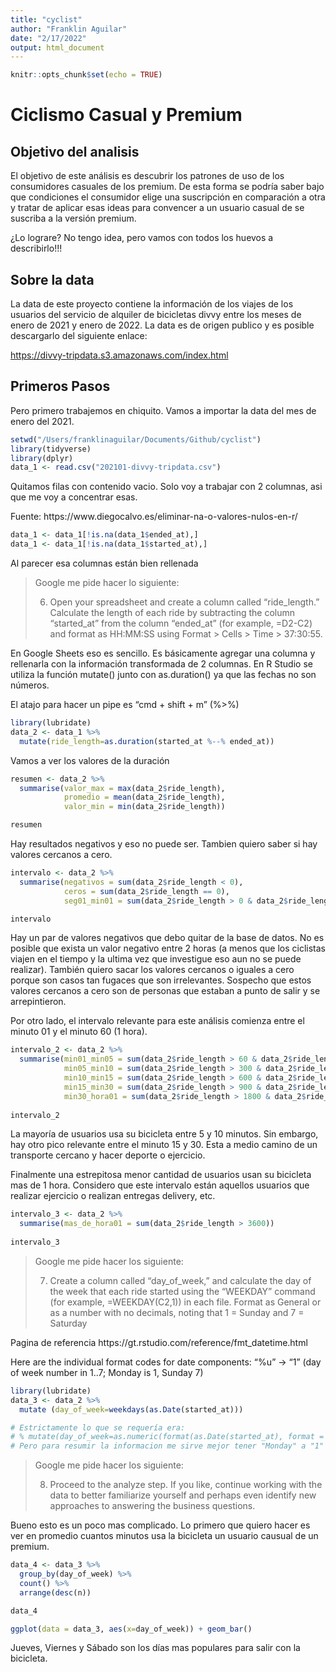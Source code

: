 ```yaml
---
title: "cyclist"
author: "Franklin Aguilar"
date: "2/17/2022"
output: html_document
---
```


```r
knitr::opts_chunk$set(echo = TRUE)
```

# Ciclismo Casual y Premium

## Objetivo del analisis
El objetivo de este análisis es descubrir los patrones de uso de los consumidores casuales de los premium. De esta forma se podría saber bajo que condiciones el consumidor elige una suscripción en comparación a otra y tratar de aplicar esas ideas para convencer a un usuario casual de se suscriba a la versión premium.

¿Lo lograre? No tengo idea, pero vamos con todos los huevos a describirlo!!!

## Sobre la data
La data de este proyecto contiene la información de los viajes de los usuarios del servicio de alquiler de bicicletas divvy entre los meses de enero de 2021 y enero de 2022. La data es de origen publico y es posible descargarlo del siguiente enlace:

<https://divvy-tripdata.s3.amazonaws.com/index.html>

## Primeros Pasos

Pero primero trabajemos en chiquito. Vamos a importar la data del mes de enero del 2021.

```r
setwd("/Users/franklinaguilar/Documents/Github/cyclist")
library(tidyverse)
library(dplyr)
data_1 <- read.csv("202101-divvy-tripdata.csv")
```

Quitamos filas con contenido vacio. Solo voy a trabajar con 2 columnas, asi que me voy a concentrar esas.

Fuente:
https://www.diegocalvo.es/eliminar-na-o-valores-nulos-en-r/

```r
data_1 <- data_1[!is.na(data_1$ended_at),]
data_1 <- data_1[!is.na(data_1$started_at),]
```

Al parecer esa columnas están bien rellenada

> Google me pide hacer lo siguiente: 
>
> 6. Open your spreadsheet and create a column called “ride_length.” Calculate the length of each ride by subtracting the column “started_at” from the column “ended_at” (for example, =D2-C2) and format as HH:MM:SS using Format > Cells > Time > 37:30:55.

En Google Sheets eso es sencillo. Es básicamente agregar una columna y rellenarla con la información transformada de 2 columnas. En R Studio se utiliza la función mutate() junto con as.duration() ya que las fechas no son números.

El atajo para hacer un pipe es "cmd + shift + m" (%>%)

```r
library(lubridate)
data_2 <- data_1 %>% 
  mutate(ride_length=as.duration(started_at %--% ended_at))
```

Vamos a ver los valores de la duración

```r
resumen <- data_2 %>% 
  summarise(valor_max = max(data_2$ride_length),
            promedio = mean(data_2$ride_length),
            valor_min = min(data_2$ride_length))

resumen
```
Hay resultados negativos y eso no puede ser. Tambien quiero saber si hay valores cercanos a cero.

```r
intervalo <- data_2 %>% 
  summarise(negativos = sum(data_2$ride_length < 0),
            ceros = sum(data_2$ride_length == 0),
            seg01_min01 = sum(data_2$ride_length > 0 & data_2$ride_length <= 60))

intervalo
```

Hay un par de valores negativos que debo quitar de la base de datos. No es posible que exista un valor negativo entre 2 horas (a menos que los ciclistas viajen en el tiempo y la ultima vez que investigue eso aun no se puede realizar). También quiero sacar los valores cercanos o iguales a cero porque son casos tan fugaces que son irrelevantes. Sospecho que estos valores cercanos a cero son de personas que estaban a punto de salir y se arrepintieron.

Por otro lado, el intervalo relevante para este análisis comienza entre el minuto 01 y el minuto 60 (1 hora).

```r
intervalo_2 <- data_2 %>% 
  summarise(min01_min05 = sum(data_2$ride_length > 60 & data_2$ride_length <= 300),
            min05_min10 = sum(data_2$ride_length > 300 & data_2$ride_length <= 600),
            min10_min15 = sum(data_2$ride_length > 600 & data_2$ride_length <= 900),
            min15_min30 = sum(data_2$ride_length > 900 & data_2$ride_length <= 1800),
            min30_hora01 = sum(data_2$ride_length > 1800 & data_2$ride_length <= 3600))
            
intervalo_2
```
La mayoría de usuarios usa su bicicleta entre 5 y 10 minutos. Sin embargo, hay otro pico relevante entre el minuto 15 y 30. Esta a medio camino de un transporte cercano y hacer deporte o ejercicio.

Finalmente una estrepitosa menor cantidad de usuarios usan su bicicleta mas de 1 hora. Considero que este intervalo están aquellos usuarios que realizar ejercicio o realizan entregas delivery, etc.

```r
intervalo_3 <- data_2 %>% 
  summarise(mas_de_hora01 = sum(data_2$ride_length > 3600))
            
intervalo_3
```
> Google me pide hacer los siguiente:
> 
> 7. Create a column called “day_of_week,” and calculate the day of the week that each ride started using the “WEEKDAY” command (for example, =WEEKDAY(C2,1)) in each file. Format as General or as a number with no decimals, noting that 1 = Sunday and 7 = Saturday

Pagina de referencia
https://gt.rstudio.com/reference/fmt_datetime.html

Here are the individual format codes for date components:
"%u" -> "1" (day of week number in 1..7; Monday is 1, Sunday 7)

```r
library(lubridate)
data_3 <- data_2 %>% 
  mutate (day_of_week=weekdays(as.Date(started_at)))

# Estrictamente lo que se requería era:  
# % mutate(day_of_week=as.numeric(format(as.Date(started_at), format = "%u")))
# Pero para resumir la informacion me sirve mejor tener "Monday" a "1"
```

> Google me pide hacer los siguiente:
> 
> 8. Proceed to the analyze step. If you like, continue working with the data to better familiarize yourself and perhaps even identify new approaches to answering the business questions.

Bueno esto es un poco mas complicado. Lo primero que quiero hacer es ver en promedio cuantos minutos usa la bicicleta un usuario causual de un premium.

```r
data_4 <- data_3 %>% 
  group_by(day_of_week) %>% 
  count() %>% 
  arrange(desc(n))

data_4 
```

```r
ggplot(data = data_3, aes(x=day_of_week)) + geom_bar()
```

Jueves, Viernes y Sábado son los días mas populares para salir con la bicicleta.
